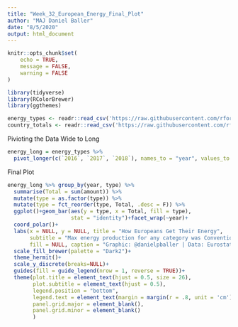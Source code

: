 ```yaml
---
title: "Week_32_European_Energy_Final_Plot"
author: "MAJ Daniel Baller"
date: "8/5/2020"
output: html_document
---
```


```r
knitr::opts_chunk$set(
	echo = TRUE,
	message = FALSE,
	warning = FALSE
)
```

```r
library(tidyverse)
library(RColorBrewer)
library(ggthemes)
```

```r
energy_types <- readr::read_csv('https://raw.githubusercontent.com/rfordatascience/tidytuesday/master/data/2020/2020-08-04/energy_types.csv')
country_totals <- readr::read_csv('https://raw.githubusercontent.com/rfordatascience/tidytuesday/master/data/2020/2020-08-04/country_totals.csv')
```

Pivioting the Data Wide to Long
```r
energy_long = energy_types %>% 
  pivot_longer(c(`2016`, `2017`, `2018`), names_to = "year", values_to = "amount")
```

Final Plot
```r
energy_long %>% group_by(year, type) %>% 
  summarise(Total = sum(amount)) %>% 
  mutate(type = as.factor(type)) %>% 
  mutate(type = fct_reorder(type, Total, .desc = F)) %>% 
  ggplot()+geom_bar(aes(y = type, x = Total, fill = type), 
                    stat = "identity")+facet_wrap(~year)+
  coord_polar()+
  labs(x = NULL, y = NULL, title = "How Europeans Get Their Energy", 
       subtitle = "Max energy production for any category was Conventional Thermal in 2017 at 1,838,782 GWh (Gigawatt hours)",
       fill = NULL, caption = "Graphic: @danielpballer | Data: Eurostat")+
  scale_fill_brewer(palette = "Dark2")+
  theme_hermit()+
  scale_y_discrete(breaks=NULL)+
  guides(fill = guide_legend(nrow = 1, reverse = TRUE))+
  theme(plot.title = element_text(hjust = 0.5, size = 26),
        plot.subtitle = element_text(hjust = 0.5),
        legend.position = "bottom",
        legend.text = element_text(margin = margin(r = .8, unit = 'cm')),
        panel.grid.major = element_blank(), 
        panel.grid.minor = element_blank()
        )
```

